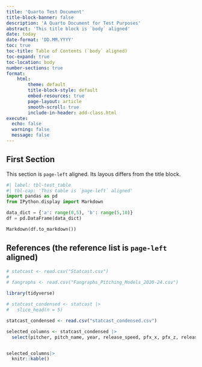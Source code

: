 ```yaml
---
title: 'Quarto Test Document'
title-block-banner: false
description: 'A Quarto Document for Test Purposes'
abstract: 'This title block is `body` aligned' 
date: today
date-format: 'DD.MM.YYYY'
toc: true
toc-title: Table of Contents (`body` aligned)
toc-expand: true
toc-location: body
number-sections: true
format: 
    html:
        theme: default
        title-block-style: default
        embed-resources: true
        page-layout: article
        smooth-scroll: true
        include-in-header: add-class.html
execute:
  echo: false
  warning: false
  message: false
---
```



## First Section

This section is `page-left` aligned. Its layous differs from the title block.

```python
#| label: tbl-test_table
#| tbl-cap: 'This table is `page-left` aligned'
import pandas as pd
from IPython.display import Markdown

data_dict = {'a': range(0,5), 'b': range(5,10)}
df = pd.DataFrame(data_dict)

Markdown(df.to_markdown())
```

## References (the reference list is `page-left` aligned)

::: {#refs}

:::
```r
# statcast <- read.csv("Statcast.csv")
# 
# fangraphs <- read.csv("Fangraphs_Pitching_Models_2020-24.csv")
```

```r
library(tidyverse)

# statcast_condensed <- statcast |> 
#   slice_head(n = 5) 

statcast_condensed <- read.csv("statcast_condensed.csv")

selected_columns <- statcast_condensed |> 
  select(pitcher, pitch_name, year, release_speed, pfx_x, pfx_z, release_spin_rate, release_extension, description)


selected_columns|> 
  knitr::kable()
```